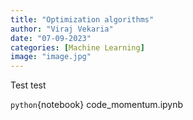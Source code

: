 ```yaml
---
title: "Optimization algorithms"
author: "Viraj Vekaria"
date: "07-09-2023"
categories: [Machine Learning]
image: "image.jpg"
---
```


Test test

```python
```{notebook} code\sgd_momentum.ipynb